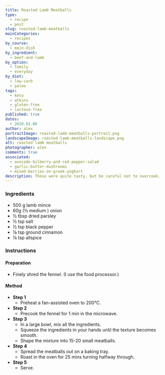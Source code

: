 ```yaml
---
title: Roasted Lamb Meatballs
type:
  - recipe
  - post
slug: roasted-lamb-meatballs
mainCategories:
  - recipes
by_course:
  - main-dish
by_ingredient:
  - beef-and-lamb
by_option:
  - family
  - everyday
by_diet:
  - low-carb
  - paleo
tags:
  - keto
  - atkins
  - gluten-free
  - lactose-free
published: true
dates:
  - 2020.02.06
author: alex
portraitImage: roasted-lamb-meatballs-portrait.png
landscapeImage: roasted-lamb-meatballs-landscape.png
alt: roasted lamb meatballs
photographer: alex
comments: true
associated:
  - avocado-bilberry-and-red-pepper-salad
  - garlic-butter-mushrooms
  - mixed-berries-on-greek-yoghurt
description: These were quite tasty, but be careful not to overcook.
---
```


<Ingredients>

### Ingredients

- 500 g lamb mince
- 60g (½ medium ) onion
- ½ tbsp dried parsley
- ½ tsp salt
- ½ tsp black pepper
- ⅛ tsp ground cinnamon
- ⅛ tsp allspice

</Ingredients>

<Instructions>

### Instructions

#### Preparation

- Finely shred the fennel. (I use the food processor.)

#### Method

- **Step 1**
  - Preheat a fan-assisted oven to 200°C.
- **Step 2**
  - Precook the fennel for 1 min in the microwave.
- **Step 3**
  - In a large bowl, mix all the ingredients.
  - Squeeze the ingredients in your hands until the texture becomes smooth.
  - Shape the mixture into 15-20 small meatballs.
- **Step 4**
  - Spread the meatballs out on a baking tray.
  - Roast in the oven for 25 mins turning halfway through.
- **Step 5**
  - Serve.

</Instructions>
